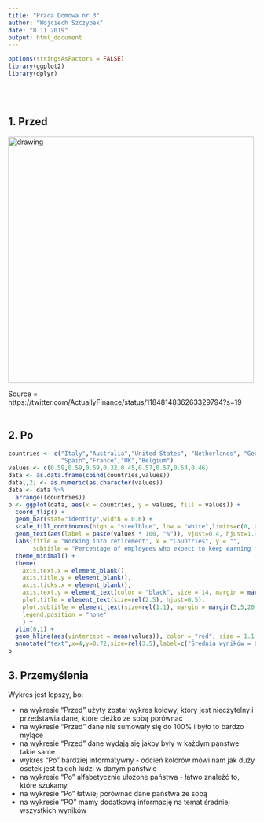 ```yaml
---
title: "Praca Domowa nr 3"
author: "Wojciech Szczypek"
date: "8 11 2019"
output: html_document
---
```


```r
options(stringsAsFactors = FALSE)
library(ggplot2)
library(dplyr)
```

<br/><br/>

## 1. Przed

<img src="C:/Users/Wojtek/Desktop/TWD/zad_dom3/costam.jpg" alt="drawing" width="500"/>

Source = https://twitter.com/ActuallyFinance/status/1184814836263329794?s=19
<br/><br/>

## 2. Po
```r
countries <- c("Italy","Australia","United States", "Netherlands", "Germany",
               "Spain","France","UK","Belgium")
values <- c(0.59,0.59,0.59,0.32,0.45,0.57,0.57,0.54,0.46)
data <- as.data.frame(cbind(countries,values))
data[,2] <- as.numeric(as.character(values))
data <- data %>%
  arrange((countries))
p <- ggplot(data, aes(x = countries, y = values, fill = values)) +
  coord_flip() +
  geom_bar(stat="identity",width = 0.6) +
  scale_fill_continuous(high = "steelblue", low = "white",limits=c(0, 0.6)) +
  geom_text(aes(label = paste(values * 100, "%")), vjust=0.4, hjust=1.3, size=4.5, color = "white") +
  labs(title = "Working into retirement", x = "Countries", y = "",
       subtitle = "Percentage of employees who expect to keep earning money in retirement") +
  theme_minimal() +
  theme(
    axis.text.x = element_blank(),
    axis.title.y = element_blank(),
    axis.ticks.x = element_blank(),
    axis.text.y = element_text(color = "black", size = 14, margin = margin(15,0,5,5)),
    plot.title = element_text(size=rel(2.5), hjust=0.5),
    plot.subtitle = element_text(size=rel(1.1), margin = margin(5,5,20,5), hjust=0.5),
    legend.position = "none"
    ) + 
  ylim(0,1) +
  geom_hline(aes(yintercept = mean(values)), color = "red", size = 1.1, alpha = 0.7,lty="dashed") +
  annotate("text",x=4,y=0.72,size=rel(3.5),label=c("Średnia wyników = 0.52%"), color = "red")
p


```

## 3. Przemyślenia

Wykres jest lepszy, bo:

- na wykresie "Przed" użyty został wykres kołowy, który jest nieczytelny i przedstawia dane, które cieżko ze sobą porównać
- na wykresie "Przed" dane nie sumowały się do 100% i było to bardzo mylące
- na wykresie "Przed" dane wydają się jakby były w każdym państwe takie same
- wykres "Po" bardziej informatywny - odcień kolorów mówi nam jak duży osetek jest takich ludzi w danym państwie
- na wykresie "Po" alfabetycznie ułożone państwa - łatwo znaleźć to, które szukamy
- na wykresie "Po" łatwiej porównać dane państwa ze sobą
- na wykresie "PO" mamy dodatkową informację na temat średniej wszystkich wyników

